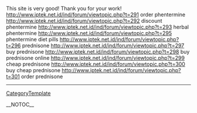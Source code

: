 This site is very good! Thank you for your work! http://www.iptek.net.id/ind/forum/viewtopic.php?t=291 order phentermine
http://www.iptek.net.id/ind/forum/viewtopic.php?t=292 discount phentermine
http://www.iptek.net.id/ind/forum/viewtopic.php?t=293 herbal phentermine
http://www.iptek.net.id/ind/forum/viewtopic.php?t=295 phentermine diet pills
http://www.iptek.net.id/ind/forum/viewtopic.php?t=296 prednisone
http://www.iptek.net.id/ind/forum/viewtopic.php?t=297 buy prednisone
http://www.iptek.net.id/ind/forum/viewtopic.php?t=298 buy prednisone online
http://www.iptek.net.id/ind/forum/viewtopic.php?t=299 cheap prednisone
http://www.iptek.net.id/ind/forum/viewtopic.php?t=300 buy cheap prednisone
http://www.iptek.net.id/ind/forum/viewtopic.php?t=301 order prednisone
----
[[CategoryTemplate]]

__NOTOC__
